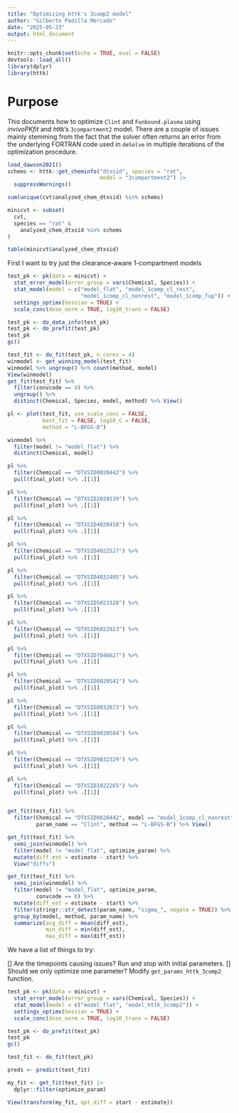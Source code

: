 ```yaml
---
title: "Optimizing httk's 3comp2 model"
author: "Gilberto Padilla Mercado"
date: "2025-05-23"
output: html_document
---
```


```r
knitr::opts_chunk$set(echo = TRUE, eval = FALSE)
devtools::load_all()
library(dplyr)
library(httk)
```

# Purpose

This documents how to optimize `Clint` and `Funbound.plasma` using
_invivoPKfit_ and _httk_'s `3compartment2` model. There are
a couple of issues mainly stemming from the fact that the solver often
returns an error from the underlying FORTRAN code used in `deSolve` in
multiple iterations of the optimization procedure.

```r
load_dawson2021()
schems <- httk::get_cheminfo("dtxsid", species = "rat",
                             model = "3compartment2") |>
  suppressWarnings()

sum(unique(cvt$analyzed_chem_dtxsid) %in% schems)

minicvt <- subset(
  cvt,
  species == "rat" &
    analyzed_chem_dtxsid %in% schems
)

table(minicvt$analyzed_chem_dtxsid)
```

First I want to try just the clearance-aware 1-compartment models


```r
test_pk <- pk(data = minicvt) + 
  stat_error_model(error_group = vars(Chemical, Species)) +
  stat_model(model = c("model_flat", "model_1comp_cl_rest",
                       "model_1comp_cl_nonrest", "model_1comp_fup")) +
  settings_optimx(hessian = TRUE) +
  scale_conc(dose_norm = TRUE, log10_trans = FALSE)

test_pk <- do_data_info(test_pk)
test_pk <- do_prefit(test_pk)
test_pk
gc()

test_fit <- do_fit(test_pk, n_cores = 4)
winmodel <- get_winning_model(test_fit)
winmodel %>% ungroup() %>% count(method, model)
View(winmodel)
get_fit(test_fit) %>%
  filter(convcode == 0) %>%
  ungroup() %>%
  distinct(Chemical, Species, model, method) %>% View()

pl <- plot(test_fit, use_scale_conc = FALSE,
           best_fit = FALSE, log10_C = FALSE,
           method = "L-BFGS-B")

winmodel %>%
  filter(model != "model_flat") %>%
  distinct(Chemical, model)

pl %>%
  filter(Chemical == "DTXSID0020442") %>%
  pull(final_plot) %>% .[[1]]

pl %>%
  filter(Chemical == "DTXSID2020139") %>%
  pull(final_plot) %>% .[[1]]

pl %>%
  filter(Chemical == "DTXSID4020458") %>%
  pull(final_plot) %>% .[[1]]

pl %>%
  filter(Chemical == "DTXSID4022527") %>%
  pull(final_plot) %>% .[[1]]

pl %>%
  filter(Chemical == "DTXSID4032405") %>%
  pull(final_plot) %>% .[[1]]

pl %>%
  filter(Chemical == "DTXSID5023320") %>%
  pull(final_plot) %>% .[[1]]

pl %>%
  filter(Chemical == "DTXSID6022923") %>%
  pull(final_plot) %>% .[[1]]

pl %>%
  filter(Chemical == "DTXSID7046627") %>%
  pull(final_plot) %>% .[[1]]

pl %>%
  filter(Chemical == "DTXSID8020541") %>%
  pull(final_plot) %>% .[[1]]

pl %>%
  filter(Chemical == "DTXSID8032673") %>%
  pull(final_plot) %>% .[[1]]

pl %>%
  filter(Chemical == "DTXSID9020584") %>%
  pull(final_plot) %>% .[[1]]

pl %>%
  filter(Chemical == "DTXSID9032329") %>%
  pull(final_plot) %>% .[[1]]

pl %>%
  filter(Chemical == "DTXSID1022265") %>%
  pull(final_plot) %>% .[[1]]


get_fit(test_fit) %>%
  filter(Chemical == "DTXSID0020442", model == "model_1comp_cl_nonrest",
         param_name == "Clint", method == "L-BFGS-B") %>% View()

get_fit(test_fit) %>%
  semi_join(winmodel) %>%
  filter(model != "model_flat", optimize_param) %>%
  mutate(diff_est = estimate - start) %>%
  View("diffs")

get_fit(test_fit) %>%
  semi_join(winmodel) %>%
  filter(model != "model_flat", optimize_param,
         convcode == 0) %>%
  mutate(diff_est = estimate - start) %>%
  filter(stringr::str_detect(param_name, "sigma_", negate = TRUE)) %>%
  group_by(model, method, param_name) %>%
  summarize(avg_diff = mean(diff_est),
            min_diff = min(diff_est),
            max_diff = max(diff_est)) 

```


We have a list of things to try:

[] Are the timepoints causing issues? Run and stop with initial parameters.
[] Should we only optimize one parameter? Modify `get_params_httk_3comp2` function.



```r

test_pk <- pk(data = minicvt) + 
  stat_error_model(error_group = vars(Chemical, Species)) +
  stat_model(model = c("model_flat", "model_httk_3comp2")) +
  settings_optimx(hessian = TRUE) +
  scale_conc(dose_norm = TRUE, log10_trans = FALSE)

test_pk <- do_prefit(test_pk)
test_pk
gc()

test_fit <- do_fit(test_pk)

```

```r
preds <- predict(test_fit)

my_fit <- get_fit(test_fit) |>
  dplyr::filter(optimize_param)

View(transform(my_fit, opt_diff = start - estimate))

```

